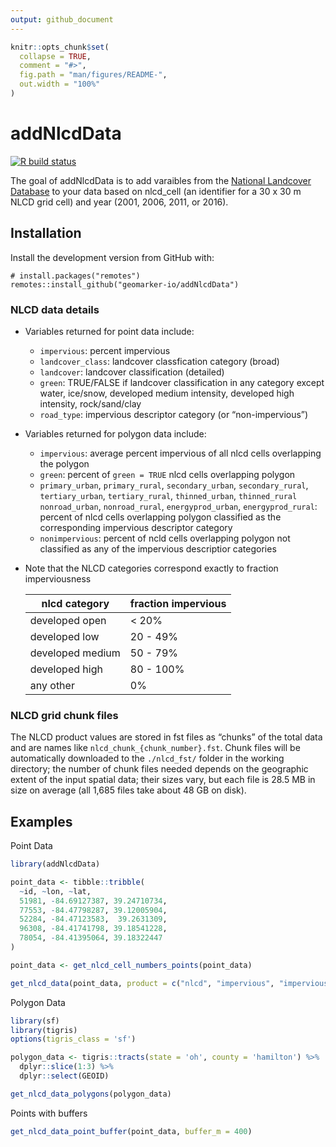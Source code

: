 ```yaml
---
output: github_document
---
```


<!-- README.md is generated from README.Rmd. Please edit that file -->

```r
knitr::opts_chunk$set(
  collapse = TRUE,
  comment = "#>",
  fig.path = "man/figures/README-",
  out.width = "100%"
)
```

# addNlcdData

<!-- badges: start -->
[![R build status](https://github.com/geomarker-io/addNlcdData/workflows/R-CMD-check/badge.svg)](https://github.com/geomarker-io/addNlcdData/actions)
<!-- badges: end -->

The goal of addNlcdData is to add varaibles from the [National Landcover Database](https://www.mrlc.gov/) to your data based on nlcd_cell (an identifier for a 30 x 30 m NLCD grid cell) and year (2001, 2006, 2011, or 2016).

## Installation

Install the development version from GitHub with:

```
# install.packages("remotes")
remotes::install_github("geomarker-io/addNlcdData")
```

### NLCD data details


- Variables returned for point data include:
    - `impervious`: percent impervious
    - `landcover_class`: landcover classfication category (broad)
    - `landcover`: landcover classification (detailed)
    - `green`: TRUE/FALSE if landcover classification in any category except water, ice/snow, developed medium intensity, developed high intensity, rock/sand/clay
    - `road_type`: impervious descriptor category (or "non-impervious")
    
- Variables returned for polygon data include:
    - `impervious`: average percent impervious of all nlcd cells overlapping the polygon
    - `green`: percent of `green = TRUE` nlcd cells overlapping polygon
    - `primary_urban`, `primary_rural`, `secondary_urban`, `secondary_rural`, `tertiary_urban`, `tertiary_rural`, `thinned_urban`, `thinned_rural` `nonroad_urban`, `nonroad_rural`, `energyprod_urban`, `energyprod_rural`: percent of nlcd cells overlapping polygon classified as the corresponding impervious descriptor category 
    - `nonimpervious`: percent of ncld cells overlapping polygon not classified as any of the impervious descriptior categories 

- Note that the NLCD categories correspond exactly to fraction imperviousness

    nlcd category | fraction impervious
    --------------|--------------------
    developed open | < 20%
    developed low | 20 - 49%
    developed medium | 50 - 79%
    developed high | 80 - 100%
    any other | 0%

### NLCD grid chunk files

The NLCD product values are stored in fst files as "chunks" of the total data and are names like `nlcd_chunk_{chunk_number}.fst`. Chunk files will be automatically downloaded to the `./nlcd_fst/` folder in the working directory; the number of chunk files needed depends on the geographic extent of the input spatial data; their sizes vary, but each file is 28.5 MB in size on average (all 1,685 files take about 48 GB on disk). 

## Examples

Point Data

```r
library(addNlcdData)

point_data <- tibble::tribble(
  ~id, ~lon, ~lat,
  51981, -84.69127387, 39.24710734,
  77553, -84.47798287, 39.12005904,
  52284, -84.47123583,  39.2631309,
  96308, -84.41741798, 39.18541228,
  78054, -84.41395064, 39.18322447
)

point_data <- get_nlcd_cell_numbers_points(point_data)

get_nlcd_data(point_data, product = c("nlcd", "impervious", "imperviousdescriptor"), year = 2016)
```

Polygon Data

```r
library(sf)
library(tigris)
options(tigris_class = 'sf')

polygon_data <- tigris::tracts(state = 'oh', county = 'hamilton') %>% 
  dplyr::slice(1:3) %>% 
  dplyr::select(GEOID)

get_nlcd_data_polygons(polygon_data)
```

Points with buffers

```r
get_nlcd_data_point_buffer(point_data, buffer_m = 400)
```



